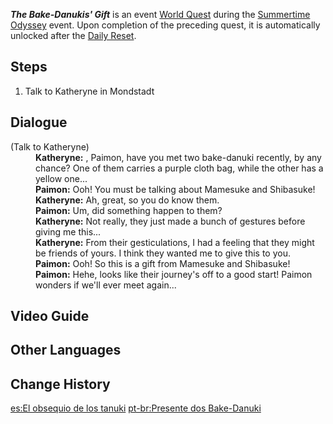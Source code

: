 {{Quest Infobox
|id            = 79035
|image         = Adventurers' Guild Mondstadt.png
|type          = World
|event_name    = Summertime Odyssey
|requirement   = 
|characters    = Katheryne (Mondstadt); Paimon; Traveler
|startLocation = [[City of Mondstadt]], [[Mondstadt]]
|region        = Mondstadt
|area          = Starfell Valley
|subarea       = Mondstadt City
|prev          = Bake-Danuki Wanderlust
|rewards       = Crystal Core*5
}}
'''''The Bake-Danukis' Gift''''' is an event [[World Quest]] during the [[Summertime Odyssey]] event. Upon completion of the preceding quest, it is automatically unlocked after the [[Daily Reset]].

==Steps==
# Talk to Katheryne in Mondstadt

==Dialogue==
{{Quest Description|Mondstadt's Katheryne has a gift to pass on to you. It seems to have come from dancing bake-danuki...?}}
{{Dialogue Start}}
;(Talk to Katheryne)
:'''Katheryne:''' {{Traveler}}, Paimon, have you met two bake-danuki recently, by any chance? One of them carries a purple cloth bag, while the other has a yellow one...
:'''Paimon:''' Ooh! You must be talking about Mamesuke and Shibasuke!
:'''Katheryne:''' Ah, great, so you do know them.
:'''Paimon:''' Um, did something happen to them?
:'''Katheryne:''' Not really, they just made a bunch of gestures before giving me this...<!-- seems like the branching didn't exist in-game...
:;(If the player has participated in [[Eight Locales Over Mountains and Seas]])
::'''Katheryne:''' I've heard that you once visited the Good Hunter with a bake-danuki from Inazuma, so I thought you might be friends. I think they wanted me to give this to you.
:;(If the player has not participated in [[Eight Locales Over Mountains and Seas]])<!-- got this line but did participate in the eight locales event -->
:'''Katheryne:''' From their gesticulations, I had a feeling that they might be friends of yours. I think they wanted me to give this to you.<!-- if the branching existed, then this line would need to be indented -->
:'''Paimon:''' Ooh! So this is a gift from Mamesuke and Shibasuke!
:'''Paimon:''' Hehe, looks like their journey's off to a good start! Paimon wonders if we'll ever meet again...
{{Dialogue End}}

==Video Guide==
{{EVT
|video1   = https://youtu.be/n_KV5cbRy-A
|caption1 = Quick Guide: Bake-Danuki's Gift
}}

==Other Languages==
{{Other Languages
|en      = The Bake-Danukis' Gift
|zhs     = 妖狸的赠礼
|zhs_rm  = Yāolí de Zènglǐ
|zht     = 妖狸的贈禮
|zht_rm  = Yāolí de Zènglǐ
|zh_tl   = Bake-Danukis' Gift
|ja      = 妖狸からのプレゼント
|ja_rm   = Youri kara no Purezento
|ja_tl   = Present from the Spirit Raccoon Dogs
|ko      = 너구리 요괴의 선물
|ko_rm   = Neoguri Yogoe-ui Seonmul
|ko_tl   = Raccoon Monster's Gift
|es      = El obsequio de los tanuki
|es_tl   = The Tanukis' Gift
|fr      = Le cadeau du Bake-danuki
|fr_tl   = The Bake-Danuki's Gift<!--yes it's singular here-->
|ru      = Подарок бакэ-дануки
|ru_tl   = The Bake-Danukis' Gift
|th      = ของขวัญของ Bake-Danuki
|th_rm   = Khong-khwan khong Bake-Danuki
|th_tl   = 
|vi      = Quà Tặng Của Bake-Danuki
|vi_tl   = 
|de      = Das Geschenk des Bakedanuki
|de_tl   = The Gift of the Bake-Danuki
|id      = Hadiah dari Bake Danuki
|id_tl   = Gift from Bake Danuki
|pt      = Presente dos Bake-Danuki
|pt_tl   = 
}}

==Change History==
{{Change History|2.8}}

[[es:El obsequio de los tanuki]]
[[pt-br:Presente dos Bake-Danuki]]